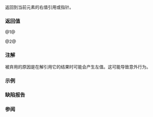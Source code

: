 {{cpp/iterator/move_iterator/title|operator*,-&gt;}}
{{cpp/iterator/move_iterator/navbar}}
{{dcl begin}}
{{dcla|num=1|since=c++11|constexpr=c++17|
reference operator*() const;
}}
{{dcla|num=2|since=c++11|constexpr=c++17|deprecated=c++20|
pointer operator-&gt;() const;
}}
{{dcl end}}

返回到当前元素的右值引用或指针。

===返回值===
@1@ {{rev inl|until=c++20|{{box|{{c/core|static_cast&lt;reference&gt;(*}}{{rlpsi|/#current}}{{sep}}{{c/core|)}}}}}}{{rev inl|since=c++20|{{box|{{c/core|ranges::iter_move(}}{{rlpsi|/#current}}{{sep}}{{c/core|)}}}}}}

@2@ {{box|{{rlpsi|/#current}}}}

===注解===
{{c/core|operator-&gt;}} 被弃用的原因是在解引用它的结果时可能会产生左值。这可能导致意外行为。

===示例===
{{example
|code=
#include &lt;iomanip&gt;
#include &lt;iostream&gt;
#include &lt;iterator&gt;
#include &lt;string&gt;
#include &lt;vector&gt;

void print(auto rem, const auto&amp; v)
{
    for (std::cout &lt;&lt; rem; const auto&amp; e : v)
        std::cout &lt;&lt; std::quoted(e) &lt;&lt; ' ';
    std::cout &lt;&lt; '\n';
}

int main()
{
    std::vector&lt;std::string&gt; p{"alpha", "beta", "gamma", "delta"}, q;
    print("1) p: ", p);
    for (std::move_iterator it{p.begin()}, end{p.end()}; it != end; ++it)
    {
        it-&gt;push_back('!'); // 调用 -&gt; string::push_back(char)
        q.emplace_back(*it); // *it &lt;- 重载 (1)
    }
    print("2) p: ", p);
    print("3) q: ", q);
    
    std::vector v{1, 2, 3};
    std::move_iterator it{v.begin()};
    // *it = 13; // 错误：将右值用作左值
}
|p=true
|output=
1) p: "alpha" "beta" "gamma" "delta"
2) p: "" "" "" ""
3) q: "alpha!" "beta!" "gamma!" "delta!"
}}

===缺陷报告===
{{dr list begin}}
{{dr list item|wg=lwg|dr=2106|std=C++11|before={{box|{{c/core|*}}{{rlpsi|/#current}}}} 产生纯右值的情况下 {{c/core|operator*}} 会返回悬垂引用|after=此时直接返回该对象}}
{{dr list end}}

===参阅===
{{dsc begin}}
{{dsc inc|cpp/iterator/adaptor/dsc operator_at|move_iterator}}
{{dsc end}}

{{langlinks|de|en|es|fr|it|ja|pt|ru}}